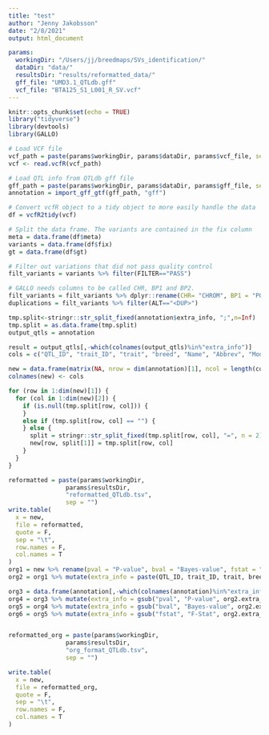 ```yaml
---
title: "test"
author: "Jenny Jakobsson"
date: "2/8/2021"
output: html_document

params: 
  workingDir: "/Users/jj/breedmaps/SVs_identification/"
  dataDir: "data/"
  resultsDir: "results/reformatted_data/"
  gff_file: "UMD3.1_QTLdb.gff"
  vcf_file: "BTA125_S1_L001_R_SV.vcf"
---
```


```r
knitr::opts_chunk$set(echo = TRUE)
library("tidyverse")
library(devtools)
library(GALLO)

```

```r
# Load VCF file
vcf_path = paste(params$workingDir, params$dataDir, params$vcf_file, sep="")
vcf <- read.vcfR(vcf_path)

# Load QTL info from QTLdb gff file
gff_path = paste(params$workingDir, params$dataDir, params$gff_file, sep="")
annotation = import_gff_gtf(gff_path, "gff")

# Convert vcfR object to a tidy object to more easily handle the data
df = vcfR2tidy(vcf)

# Split the data frame. The variants are contained in the fix column
meta = data.frame(df$meta)
variants = data.frame(df$fix)
gt = data.frame(df$gt)

# Filter out variations that did not pass quality control
filt_variants = variants %>% filter(FILTER=="PASS")

# GALLO needs columns to be called CHR, BP1 and BP2.
filt_variants = filt_variants %>% dplyr::rename(CHR= "CHROM", BP1 = "POS", BP2="END")
duplications = filt_variants %>% filter(ALT=="<DUP>")

```


```r
tmp.split<-stringr::str_split_fixed(annotation$extra_info, ";",n=Inf)
tmp.split = as.data.frame(tmp.split)
output_qtls = annotation

result = output_qtls[,-which(colnames(output_qtls)%in%"extra_info")]
cols = c("QTL_ID", "trait_ID", "trait", "breed", "Name", "Abbrev", "Model", "Test_Base", "PUBMED_ID", "P-value", "Bayes-value", "Flank_Markers", "Variance", "VTO_name", "PTO_name", "CMO_name", "Map_Type", "Model", "Test_Base", "peak_cM", "Significance", "Dominance_Effect", "Additive_Effect", "gene_ID", "gene_IDsrc", "F-Stat", "Likelihood_Ratio")

new = data.frame(matrix(NA, nrow = dim(annotation)[1], ncol = length(cols)))
colnames(new) <- cols

for (row in 1:dim(new)[1]) {
  for (col in 1:dim(new)[2]) {
    if (is.null(tmp.split[row, col])) {
    }
    else if (tmp.split[row, col] == "") {
    } else {
      split = stringr::str_split_fixed(tmp.split[row, col], "=", n = 2)
      new[row, split[1]] = tmp.split[row, col]
    }
  }
}

```

```r
reformatted = paste(params$workingDir,
                params$resultsDir,
                "reformatted_QTLdb.tsv",
                sep = "")
write.table(
  x = new,
  file = reformatted,
  quote = F,
  sep = "\t",
  row.names = F,
  col.names = T
)
org1 = new %>% rename(pval = "P-value", bval = "Bayes-value", fstat = "F-Stat")
org2 = org1 %>% mutate(extra_info = paste(QTL_ID, trait_ID, trait, breed, Name, Abbrev, Model, Test_Base, PUBMED_ID, pval, bval, Flank_Markers, Variance, VTO_name, PTO_name, CMO_name, Map_Type, Model, Test_Base, peak_cM, Significance, Dominance_Effect, Additive_Effect, gene_ID, gene_IDsrc, fstat, Likelihood_Ratio, sep=";"))

org3 = data.frame(annotation[,-which(colnames(annotation)%in%"extra_info")], org2$extra_info)
org4 = org3 %>% mutate(extra_info = gsub("pval", "P-value", org2.extra_info))
org5 = org4 %>% mutate(extra_info = gsub("bval", "Bayes-value", org2.extra_info))
org6 = org5 %>% mutate(extra_info = gsub("fstat", "F-Stat", org2.extra_info))


reformatted_org = paste(params$workingDir,
                params$resultsDir,
                "org_format_QTLdb.tsv",
                sep = "")

write.table(
  x = new,
  file = reformatted_org,
  quote = F,
  sep = "\t",
  row.names = F,
  col.names = T
)

```


